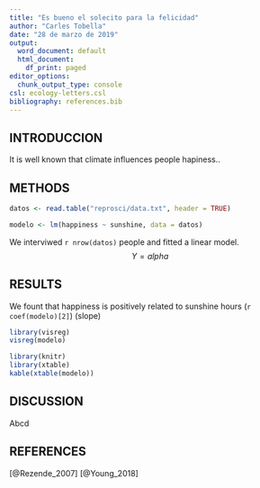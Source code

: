 ```yaml
---
title: "Es bueno el solecito para la felicidad"
author: "Carles Tobella"
date: "28 de marzo de 2019"
output:
  word_document: default
  html_document:
    df_print: paged
editor_options:
  chunk_output_type: console
csl: ecology-letters.csl
bibliography: references.bib
---
```


## INTRODUCCION

It is well known that climate influences people hapiness..

## METHODS

```r
datos <- read.table("reprosci/data.txt", header = TRUE)
```

```r
modelo <- lm(happiness ~ sunshine, data = datos)
```

We interviwed `r nrow(datos)` people and fitted a linear model.
$$
Y = alpha\ 
$$


## RESULTS

We fount that happiness is positively related to sunshine hours (`r coef(modelo)[2]`)
(slope)

```r
library(visreg)
visreg(modelo)
```

```r
library(knitr)
library(xtable)
kable(xtable(modelo))
```

## DISCUSSION

Abcd

## REFERENCES
[@Rezende_2007]
[@Young_2018]

